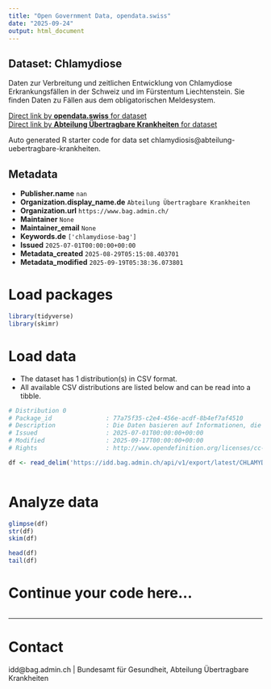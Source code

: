 ```yaml
---
title: "Open Government Data, opendata.swiss"
date: "2025-09-24"
output: html_document
---
```


## Dataset: Chlamydiose

Daten zur Verbreitung und zeitlichen Entwicklung von Chlamydiose Erkrankungsfällen in der Schweiz und im Fürstentum Liechtenstein. Sie finden Daten zu Fällen aus dem obligatorischen Meldesystem.

[Direct link by **opendata.swiss** for dataset](https://opendata.swiss/de/dataset/chlamydiose)<br>
[Direct link by **Abteilung Übertragbare Krankheiten** for dataset](https://idd.bag.admin.ch)

Auto generated R starter code for data set chlamydiosis@abteilung-uebertragbare-krankheiten.

## Metadata

- **Publisher.name** `nan`
- **Organization.display_name.de** `Abteilung Übertragbare Krankheiten`
- **Organization.url** `https://www.bag.admin.ch/`
- **Maintainer** `None`
- **Maintainer_email** `None`
- **Keywords.de** `['chlamydiose-bag']`
- **Issued** `2025-07-01T00:00:00+00:00`
- **Metadata_created** `2025-08-29T05:15:08.403701`
- **Metadata_modified** `2025-09-19T05:38:36.073801`


# Load packages

```r

library(tidyverse)
library(skimr)

```

# Load data

-   The dataset has 1 distribution(s) in CSV format.
-   All available CSV distributions are listed below and can be read into a tibble.

```r

# Distribution 0
# Package_id               : 77a75f35-c2e4-456e-acdf-8b4ef7af4510
# Description              : Die Daten basieren auf Informationen, die Laboratorien, Ärztinnen und Ärzte sowie Spitäler dem BAG im Rahmen der Meldepflicht übermittelt haben.
# Issued                   : 2025-07-01T00:00:00+00:00
# Modified                 : 2025-09-17T00:00:00+00:00
# Rights                   : http://www.opendefinition.org/licenses/cc-by/

df <- read_delim('https://idd.bag.admin.ch/api/v1/export/latest/CHLAMYDIOSIS_oblig/csv')



```

# Analyze data

```r

glimpse(df)
str(df)
skim(df)

head(df)
tail(df)

```

# Continue your code here...

```r

```

------------------------------------------------------------------------

# Contact

idd@bag.admin.ch | Bundesamt für Gesundheit, Abteilung Übertragbare Krankheiten
